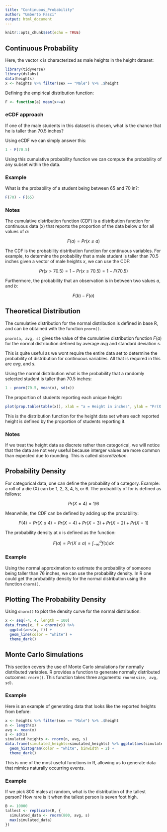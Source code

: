 ```yaml
---
title: "Continuous_Probability"
author: "Umberto Fasci"
output: html_document
---
```


```r
knitr::opts_chunk$set(echo = TRUE)
```

## Continuous Probability

Here, the vector x is characterized as male heights in the height
dataset:

```r
library(tidyverse)
library(dslabs)
data(heights)
x <- heights %>% filter(sex == "Male") %>% .$height
```

Defining the empirical distribution function:

```r
F <- function(a) mean(x<=a)
```

### eCDF approach

If one of the male students in this dataset is chosen, what is the
chance that he is taller than 70.5 inches?

Using eCDF we can simply answer this:

```r
1 - F(70.5)
```

Using this cumulative probability function we can compute the
probability of any subset within the data.

### Example

What is the probability of a student being between 65 and 70 in?:

```r
F(70) - F(65)
```

### Notes

The cumulative distribution function (CDF) is a distribution function
for continuous data (x) that reports the proportion of the data below
*a* for all values of *a*:

$$F(a) = Pr(x \le a)$$

The CDF is the probability distribution function for continuous
variables. For example, to determine the probability that a male student
is taller than 70.5 inches given a vector of male heights *x*, we can
use the CDF:

$$Pr(x > 70.5) = 1-Pr(x \le 70.5) = 1 - F(70.5)$$

Furthermore, the probability that an observation is in between two values *a*,
and *b*:

$$F(b) - F(a)$$

## Theoretical Distribution

The cumulative distribution for the normal distribution is defined in base R,
and can be obtained with the function `pnorm()`.

`pnorm(a, avg, s)` gives the value of the cumulative distribution function $F(a)$ for the normal distribution defined by average *avg* and standard deviation *s*.

This is quite useful as we wont require the entire data set to determine the probability of distribution for continuous variables. All that is required in this are *avg*, and *s*.

Using the normal distribution what is the probability that a randomly selected student is taller than 70.5 inches:

```r
1 - pnorm(70.5, mean(x), sd(x))
```

The proportion of students reporting each unique height:

```r
plot(prop.table(table(x)), xlab = "a = Height in inches", ylab = "Pr(X = a)")
```

This is the distribution function for the height data set where each reported
height is defined by the proportion of students reporting it.

### Notes

If we treat the height data as discrete rather than categorical, we will notice that the data are not very useful because interger values are more common than expected due to rounding. This is called *discretization*.

## Probability Density

For categorical data, one can define the probability of a category. 
Example: a roll of a die (X) can be 1, 2, 3, 4, 5, or 6.
The probability of for is defined as follows:

$$Pr(X = 4) = 1/6$$

Meanwhile, the CDF can be defined by adding up the probability:

$$F(4) = Pr(X \le 4) = Pr(X = 4) + Pr(X = 3) + Pr(X = 2) + Pr(X = 1)$$

The probability density at x is defined as the function:

$$F(a) = Pr(X \le a) = \int_{-\infty}^{a} f(x) dx$$

### Example

Using the normal approximation to estimate the probability of someone being
taller than 76 inches, we can use the probability density. In R one could get
the probability density for the normal distribution using the function `dnorm()`.


## Plotting The Probability Density

Using `dnorm()` to plot the density curve for the normal distribution:

```r
x <- seq(-4, 4, length = 100)
data.frame(x, f = dnorm(x)) %>%
  ggplot(aes(x, f)) +
  geom_line(color = "white") +
  theme_dark()
```

## Monte Carlo Simulations

This section covers the use of Monte Carlo simulations for normally distributed
variables. R provides a function to generate normally distributed outcomes:
`rnorm()`. This function takes three arguments: `rnorm(size, avg, sd)`.

### Example

Here is an example of generating data that looks like the reported heights from
before:

```r
x <- heights %>% filter(sex == "Male") %>% .$height
n <- length(x)
avg <- mean(x)
s <- sd(x)
simulated_heights <- rnorm(n, avg, s)
data.frame(simulated_heights=simulated_heights) %>% ggplot(aes(simulated_heights)) +
  geom_histogram(color = "white", binwidth = 2) +
  theme_dark()
```


This is one of the most useful functions in R, allowing us to generate data that mimics naturally occurring events.

### Example

If we pick 800 males at random, what is the distribution of the tallest person? How rare is it when the tallest person is seven foot high.

```r
B <- 10000
tallest <- replicate(B, {
  simulated_data <- rnorm(800, avg, s)
  max(simulated_data)
})
```




















